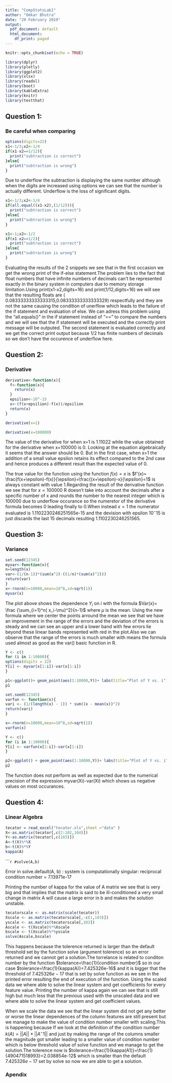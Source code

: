 ```yaml
---
title: "CompStatsLab1"
author: "Omkar Bhutra"
date: "29 February 2019"
output:
  pdf_document: default
  html_document:
    df_print: paged
---
```


```r
knitr::opts_chunk$set(echo = TRUE)
```

```r
library(dplyr)
library(plotly)
library(ggplot2)
library(xlsx)
library(readxl)
library(boot)
library(kableExtra)
library(knitr)
library(testthat)
```

## Question 1:
### Be careful when comparing

```r
options(digits=22)
x1<-1/3;x2<-1/4
if(x1-x2==1/12){
  print("subtraction is correct")
}else{
  print("subtraction is wrong")
}
```
Due to underflow the subtraction is displaying the same number although when the digits are increased using options we can see that the number is actually different.
Underflow is the loss of significant digits.

```r
x1<-1/3;x2<-1/4
if(all.equal((x1-x2),(1/12))){
  print("subtraction is correct")
}else{
  print("subtraction is wrong")
}
```

```r
x1<-1;x2<-1/2
if(x1-x2==1/2){
  print("subtraction is correct")
}else{
  print("subtraction is wrong")
}
```
Evaluating the results of the 2 snippets we see that in the first occasion we get the wrong print of the if-else statement.The problem lies to the fact that float numbers that have infinite numbers of decimals can't be represented exactly in the binary system in computers due to memory storage limitation.Using print(x1-x2,digits=16) and print(1/12,digits=16) we will see that the resulting floats are ( 0.08333333333333315,0.08333333333333329) respectfully and they are not the same causing the condition of unerflow which leads to the failure of the if statement and evaluation of else. 
We can adress this problem using the "all.equals()" in the if statement instead of "==" to compare the numbers and we will see that the if statement will be executed and the correctly print message will be outputed.
The second statement is evaluated correctly and we get the correct print output because 1/2 has finite numbers of decimals so we don't have the occurence of 
underflow here.

## Question 2:
### Derivative
```r
derivative<-function(x){
  f<-function(x){
    return(x)
  }
  epsilion<-10^-15
  x<-(f(x+epsilion)-f(x))/epsilion
  return(x)
}

derivative(x=1)

derivative(x=100000)

```

The value of the derivative for when x=1 is 1.11022 while the value obtained for the derivative when x=100000 is 0. Looking at the equation algebraically it seems that the answer should be 0. But in the first case, when x=1 the addition of a small value epsilon retains its effect compared to the 2nd case and hence produces a different result than the expected value of 0.

The true value for the function using the function $f(x)=x$ is $f'(x)= \frac{f(x+\epsilon)-f(x)}{\epsilon}=\frac{(x+\epsilon)-x}{\epsilon}=1$
is always constant with value 1.Regarding the result of the derivative function we see that for $x=100000$ R doesn't take into account the decimals after a specific number of x and rounds the number to the nearest integer which is 100000 due to underflow occurance so the numeretor of the derivative formula becomes 0 leading finally to 0.When instead $x=1$ the numerator evaluated is  1.1102230246251565e-15 and the devision with epsilon $10^-15$ is just discards the last 15 decimals resulting  1.1102230246251565.


## Question 3:
### Variance
```r
set.seed(12345)
myvar<-function(x){
n=length(x)
var<-(1/(n-1))*(sum(x^2)-((1/n)*(sum(x)^2)))
return(var)
}
x<-rnorm(n=10000,mean=10^8,sd=sqrt(1))
myvar(x)
```
The plot above shows the dependence $Y_i$ on $i$ with the formula $Var(x)= \frac {\sum_{i=1}^n( x_i-\mu)^2}{n-1}$ where $\mu$ is the mean.
Using the new formula where we center the points arround the mean we see that we have an improvement in the range of the errors and the deviation of the errors is steady and we can see an upper and a lower band with few errors lie beyond these linear bands represented with red in the plot.Also we can observe that the range of the errors is much smaller with means the formula used almost as good as the var() basic function in R.
```r
Y <- c()
for (i in 1:10000){
options(digits = 22)
Y[i] <- myvar(x[1:i])-var(x[1:i])
}

p1<-ggplot()+ geom_point(aes(1:10000,Y))+ labs(title="Plot of Y vs. i")
p1
```

```r
set.seed(12345)
varfun <- function(x){
vari <- (1/(length(x) - 1)) * sum((x - mean(x))^2)
return(vari)
}

x<-rnorm(n=10000,mean=10^8,sd=sqrt(1))
varfun(x)

Y <- c()
for (i in 1:10000){
Y[i] <- varfun(x[1:i])-var(x[1:i])
}

p2<-ggplot() + geom_point(aes(1:10000,Y))+ labs(title="Plot of Y vs. i")
p2
```
The function does not perform as well as expected due to the numerical precision of the expression myvar(Xi)-var(Xi) which shows us negative values on most occurances.

## Question 4:
### Linear Algebra


```r
tecator = read_excel("tecator.xls",sheet ="data" )
X<-as.matrix(tecator[,c(2:102,104)])
Y<-as.matrix(tecator[,c(103)])
A<-t(X)%*%X
b<-t(X)%*%Y
kappa(A)
```
``````r
#solve(A,b)
```

Error in solve.default(A, b) : system is computationally singular: reciprocal condition number = 7.13971e-17

Printing the number of kappa for the value of A matrix we see that is very big and that implies that the matrix is said to be ill-conditioned a very small
change in matrix A will cause a large error in b and makes the solution unstable.

```r
tecatorscale <- as.matrix(scale(tecator))
Xscale <- as.matrix(tecatorscale[,-c(1,103)])
yscale <- as.matrix(tecatorscale[,103])
Ascale <- t(Xscale)%*%Xscale
bscale <- t(Xscale)%*%yscale
solve(Ascale,bscale)
```


This happens because the tolerence returned  is larger than the default threshold set by the function solve (argument tolerence) so an error returned and we cannot get a solution.The torrelance is related to conditon number by the function $tolerance=\frac{1}{condition number}$ so in our case 
$tolerance=\frac{1}{kappa(A)}=7.425326e-16$ and it is bigger that the threshold of $7.425326e-17$ that is set by solve function as we see in the printed error resulting the end of execution of the function.
Using the scaled data we where able to solve the linear system and get coefficients for every feature value.
Printing the number of kappa again we can see that is still high but much less that the previous used with the unscaled data and we where able to solve the
linear system and get coefficient values.

When we scale the data we see that the linear system did not get any better or worse the linear dependences of the column features are still present but we manage to make the value of condition number smaller with scaling.This is happening because If we look at the definition of the condition number $k(A)=||A||*||A^-1||$ and just by making the range of the columns smaller the magnitude got smaller leading to a smaller value of condition number which is below threshold value of solve function and we manage to get the solution.The tolerence now is $tolerance=\frac{1}{kappa(A1)}=\frac{1}{490471518993}=2.038854e-12$ which is smaller than the default $7.425326e-17$ set by solve so now we are able to 
get a solution.

### Apendix
```r
```

